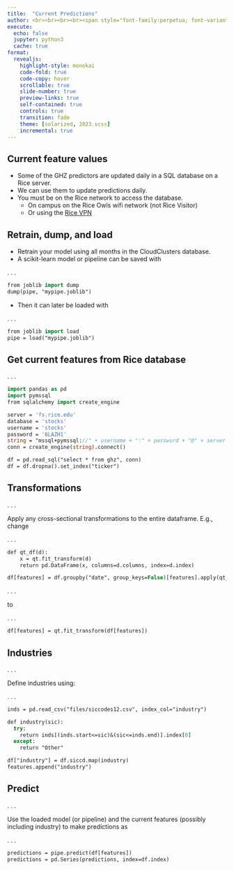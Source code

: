 ```yaml
---
title:  "Current Predictions"
author: <br><br><br><br><span style="font-family:perpetua; font-variant:small-caps; color:#606060;">Kerry Back</span><br><br><img src="RiceBusiness-transparent-logo-sm.png"  height=80>
execute:
  echo: false
  jupyter: python3
  cache: true
format: 
  revealjs:
    highlight-style: monokai
    code-fold: true
    code-copy: hover
    scrollable: true
    slide-number: true
    preview-links: true
    self-contained: true
    controls: true
    transition: fade
    theme: [solarized, 2023.scss]
    incremental: true
---
```


## Current feature values

- Some of the GHZ predictors are updated daily in a SQL database on a Rice server.
- We can use them to update predictions daily.
- You must be on the Rice network to access the database.
  - On campus on the Rice Owls wifi network (not Rice Visitor)
  - Or using the [Rice VPN](https://oit.rice.edu/vpn-software)

## Retrain, dump, and load

- Retrain your model using all months in the CloudClusters database.
- A scikit-learn model or pipeline can be saved with 

. . .

```.p
from joblib import dump
dump(pipe, "mypipe.joblib")
```

- Then it can later be loaded with

. . .

```.p
from joblib import load
pipe = load("mypipe.joblib")
```

## Get current features from Rice database

. . .

```.p
import pandas as pd
import pymssql
from sqlalchemy import create_engine

server = 'fs.rice.edu'
database = 'stocks'
username = 'stocks'
password = '6LAZH1'
string = "mssql+pymssql://" + username + ":" + password + "@" + server + "/" + database 
conn = create_engine(string).connect()

df = pd.read_sql("select * from ghz", conn)
df = df.dropna().set_index("ticker")
```

## Transformations

. . .

Apply any cross-sectional transformations to the entire dataframe.  E.g., change

. . .

```.p
def qt_df(d):
    x = qt.fit_transform(d)
    return pd.DataFrame(x, columns=d.columns, index=d.index)

df[features] = df.groupby("date", group_keys=False)[features].apply(qt_df)
```

. . .

to 

. . .

```.p
df[features] = qt.fit_transform(df[features])
```

## Industries

. . .

Define industries using:

. . .

```.p
inds = pd.read_csv("files/siccodes12.csv", index_col="industry")

def industry(sic):
  try:
    return inds[(inds.start<=sic)&(sic<=inds.end)].index[0]
  except:
    return "Other"

df["industry"] = df.siccd.map(industry)
features.append("industry")
```

## Predict

. . .

Use the loaded model (or pipeline) and the current features (possibly including industry) to make predictions as

. . .

```.p
predictions = pipe.predict(df[features])
predictions = pd.Series(predictions, index=df.index)
```